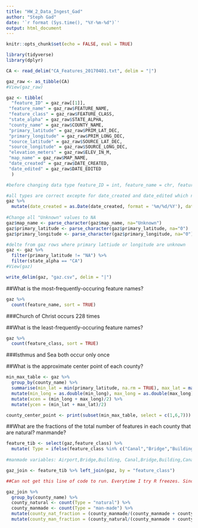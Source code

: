 ```yaml
---
title: "HW_2_Data_Ingest_Gad"
author: "Steph Gad"
date: '`r format (Sys.time(), "%Y-%m-%d")`'
output: html_document
---
```


```r
knitr::opts_chunk$set(echo = FALSE, eval = TRUE)
```

```r

library(tidyverse)
library(dplyr)

CA <- read_delim("CA_Features_20170401.txt", delim = "|")

gaz_raw <- as_tibble(CA)
#View(gaz_raw)

gaz <- tibble( 
  "feature_ID" = gaz_raw[[1]],
 "feature_name" = gaz_raw$FEATURE_NAME, 
 "feature_class" = gaz_raw$FEATURE_CLASS,
 "state_alpha" = gaz_raw$STATE_ALPHA,
 "county_name" = gaz_raw$COUNTY_NAME,
 "primary_latitude" = gaz_raw$PRIM_LAT_DEC,
 "primary_longitude" = gaz_raw$PRIM_LONG_DEC,
 "source_latitude" = gaz_raw$SOURCE_LAT_DEC,
 "source_longitude" = gaz_raw$SOURCE_LONG_DEC,
 "elevation_meters" = gaz_raw$ELEV_IN_M,
 "map_name" = gaz_raw$MAP_NAME,
 "date_created" = gaz_raw$DATE_CREATED,
 "date_edited" = gaz_raw$DATE_EDITED
  )

#before changing data type feature_ID = int, feature_name = chr, feature_class = chr, state_alpha = chr, county_name = char, primary_latitude_dms = chr, primary_longitude_dma = chr, source_latitude_dms = chr, sources_longitiude_dms = chr, elevation_meters = int, map_name = chr, date_created = chr, date_edited = chr

#all types are correct excepte for date_created and date_edited which need to be changed from chr to date
gaz %>%
  mutate(date_created = as.Date(date_created, format = '%m/%d/%Y'), date_edited = as.Date(date_edited, format = '%m/%d/%y'))
 
#Change all "Unknown" values to NA
gaz$map_name <- parse_character(gaz$map_name, na="Unknown")
gaz$primary_latitude <- parse_character(gaz$primary_latitude, na="0")
gaz$primary_longitude <- parse_character(gaz$primary_longitude, na="0")

#delte from gaz rows where primary lattiude or longitude are unknown
gaz <- gaz %>%
  filter(primary_latitude != "NA") %>%
  filter(state_alpha == "CA")
#View(gaz)

write_delim(gaz, "gaz.csv", delim = "|")
```


##What is the most-frequently-occuring feature names? 
```r
gaz %>%
  count(feature_name, sort = TRUE)
```
###Church of Christ occurs 228 times

##What is the least-frequently-occuring feature names? 
```r
gaz %>%
  count(feature_class, sort = TRUE)
```
###Isthmus and Sea both occur only once 

##What is the approximate center point of each county? 
```r

min_max_table <- gaz %>%
  group_by(county_name) %>%
  summarise(min_lat = min(primary_latitude, na.rm = TRUE), max_lat = max(primary_latitude, na.rm = TRUE), min_long = min(primary_longitude, na.rm = TRUE), max_long = max(primary_longitude, na.rm = TRUE)) %>%
  mutate(min_long = as.double(min_long), max_long = as.double(max_long), min_lat = as.double(min_lat), max_lat = as.double(max_lat)) %>%
  mutate(xcen = (min_long + max_long)/2) %>%
  mutate(ycen = (min_lat + max_lat)/2) 

county_center_point <- print(subset(min_max_table, select = c(1,6,7))) 

```
##What are the fractions of the total number of features in each county that are natural? manmande? 

```r
feature_tib <- select(gaz,feature_class) %>%
  mutate( Type = ifelse(feature_class %in% c("Canal","Bridge","Building","Canal","Cemetery","Census","Church","Civil","Crossing","Dam","Harbor","Hospital","Levee","Locale","Military","Oilfield","Populated Place","Post","Office","Reserve","Reservoir","School","Tower","Trail","Tunnel","Well"), "man-made","natural"))
 
#manmade variables: Airport,Bridge,Building, Canal,Bridge,Building,Canal,Cemetery,Census,Church,Civil,Crossing,Dam,Harbor,Hospital,Levee,Locale,Military,Oilfield,Populated Place,Post Office,Reserve,Reservoir,School,Tower,Trail,Tunnel,Well

gaz_join <- feature_tib %>% left_join(gaz, by = "feature_class") 

##Can not get this line of code to run. Everytime I try R freezes. Since I can't get it to run I'll continue with what I think the code might be since I can't run to check.

gaz_join %>%
  group_by(county_name) %>%
  county_natural <- count(Type = "natural") %>%
  county_manmade <- count(Type = "man-made") %>%
  mutate(county_nat_fraction = (county_manmade/(county_manmade + county_natural)))
  mutate(county_man_fraction = (county_natural/(county_manmade + county_natural)))

```


